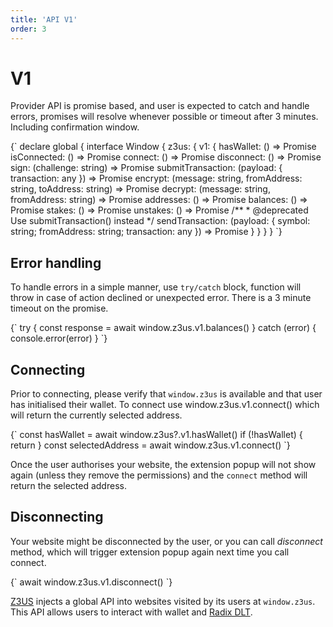 ```yaml
---
title: 'API V1'
order: 3
---
```


# V1

Provider API is promise based, and user is expected to catch and handle errors, promises will resolve whenever possible or timeout after 3 minutes. Including confirmation window.

<SyntaxHighlighter language="typescript">
	{`
declare global {
	interface Window {
		z3us: {
			v1: {
				hasWallet: () => Promise<boolean>
				isConnected: () => Promise<boolean>
				connect: () => Promise<string>
				disconnect: () => Promise<void>
				sign: (challenge: string) => Promise<string>
				submitTransaction: (payload: { transaction: any }) => Promise<any>
				encrypt: (message: string, fromAddress: string, toAddress: string) => Promise<string>
				decrypt: (message: string, fromAddress: string) => Promise<string>
				addresses: () => Promise<string[]>
				balances: () => Promise<unknown>
				stakes: () => Promise<unknown>
				unstakes: () => Promise<unknown>
				/**
				* @deprecated Use submitTransaction() instead
				*/
				sendTransaction: (payload: { symbol: string; fromAddress: string; transaction: any }) => Promise<any>
			}
		}
	}
}
  `}
</SyntaxHighlighter>

## Error handling

To handle errors in a simple manner, use `try/catch` block, function will throw in case of action declined or unexpected error. There is a 3 minute timeout on the promise.

<SyntaxHighlighter language="typescript">
	{`
try {
	const response = await window.z3us.v1.balances()
} catch (error) {
	console.error(error)
}
  `}
</SyntaxHighlighter>

## Connecting

Prior to connecting, please verify that `window.z3us` is available and that user has initialised their wallet. To connect use window.z3us.v1.connect() which will return the currently selected address.

<SyntaxHighlighter language="typescript">
	{`
const hasWallet = await window.z3us?.v1.hasWallet()
if (!hasWallet) {
	return
}
const selectedAddress = await window.z3us.v1.connect()
  `}
</SyntaxHighlighter>

Once the user authorises your website, the extension popup will not show again (unless they remove the permissions) and the `connect` method will return the selected address.

## Disconnecting

Your website might be disconnected by the user, or you can call _disconnect_ method, which will trigger extension popup again next time you call connect.

<SyntaxHighlighter language="typescript">
	{`
await window.z3us.v1.disconnect()
  `}
</SyntaxHighlighter>

[Z3US](https://z3us.com) injects a global API into websites visited by its users at `window.z3us`. This API allows users to interact with wallet and [Radix DLT](https://www.radixdlt.com/).
